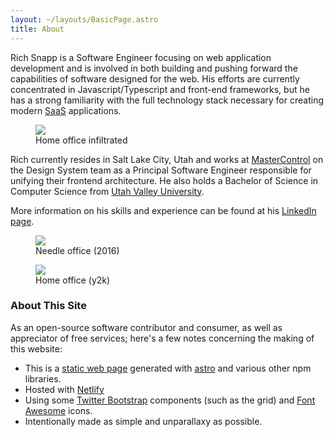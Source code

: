 ```yaml
---
layout: ~/layouts/BasicPage.astro
title: About
---
```


Rich Snapp is a Software Engineer focusing on web application development and is involved in both
building and pushing forward the capabilities of software designed for the web. His efforts are
currently concentrated in Javascript/Typescript and front-end frameworks, but he has a strong
familiarity with the full technology stack necessary for creating modern
[SaaS](https://en.wikipedia.org/wiki/Software_as_a_service) applications.

<figure class="left">
  <img src={modernWorkstation.src}/>
  <figcaption>Home office infiltrated</figcaption>
</figure>

Rich currently resides in Salt Lake City, Utah and works at [MasterControl](https://www.mastercontrol.com)
on the Design System team as a Principal Software Engineer responsible for unifying their frontend architecture.
He also holds a Bachelor of Science in Computer Science from
[Utah Valley University](https://www.uvu.edu/).

More information on his skills and experience can be found at his
[LinkedIn page](https://www.linkedin.com/in/richsnapp).

<figure class="small right">
  <img src={responsiveWorkstation.src}/>
  <figcaption>Needle office (2016)</figcaption>
</figure>

<figure class="small right">
  <img src={oldSchoolWorkstation.src}/>
  <figcaption>Home office (y2k)</figcaption>
</figure>

<h3 style={{clear: "none"}}>About This Site</h3>

As an open-source software contributor and consumer, as well as appreciator of free services; here's a few notes
concerning the making of this website:

  * This is a [static web page](https://en.wikipedia.org/wiki/Static_web_page) generated with
[astro](https://astro.build/) and various other npm libraries.
  * Hosted with [Netlify](https://www.netlify.com/)
  * Using some [Twitter Bootstrap](https://getbootstrap.com/) components (such as the grid) and
[Font Awesome](https://fortawesome.github.io/Font-Awesome/) icons.
  * Intentionally made as simple and unparallaxy as possible.
